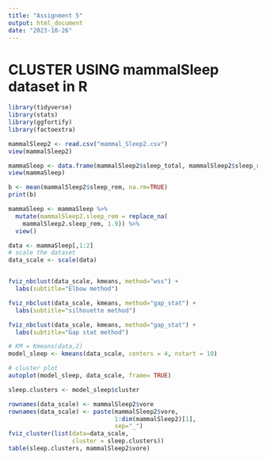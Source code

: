 ---
title: "Assignment 5"
output: html_document
date: "2023-10-26"
---

# CLUSTER USING mammalSleep dataset in R

```{r}
library(tidyverse)
library(stats)
library(ggfortify)
library(factoextra)

mammalSleep2 <- read.csv("mammal_Sleep2.csv")
view(mammalSleep2)
```

```{r}
mammaSleep <- data.frame(mammalSleep2$sleep_total, mammalSleep2$sleep_rem)
view(mammaSleep)

b <- mean(mammalSleep2$sleep_rem, na.rm=TRUE)
print(b)

mammaSleep <- mammaSleep %>% 
  mutate(mammalSleep2.sleep_rem = replace_na(
    mammalSleep2.sleep_rem, 1.9)) %>% 
  view()

data <- mammaSleep[,1:2]
# scale the dataset
data_scale <- scale(data)


fviz_nbclust(data_scale, kmeans, method="wss") +
  labs(subtitle="Elbow method")

fviz_nbclust(data_scale, kmeans, method="gap_stat") +
  labs(subtitle="silhouette method")

fviz_nbclust(data_scale, kmeans, method="gap_stat") +
  labs(subtitle="Gap stat method")

# KM = Kmeans(data,2)
model_sleep <- kmeans(data_scale, centers = 4, nstart = 10)

# cluster plot
autoplot(model_sleep, data_scale, frame= TRUE)

sleep.clusters <- model_sleep$cluster

rownames(data_scale) <- mammalSleep2$vore  
rownames(data_scale) <- paste(mammalSleep2$vore,
                              1:dim(mammalSleep2)[1],
                              sep="_")
fviz_cluster(list(data=data_scale, 
                  cluster = sleep.clusters))
table(sleep.clusters, mammalSleep2$vore)
```

## 
